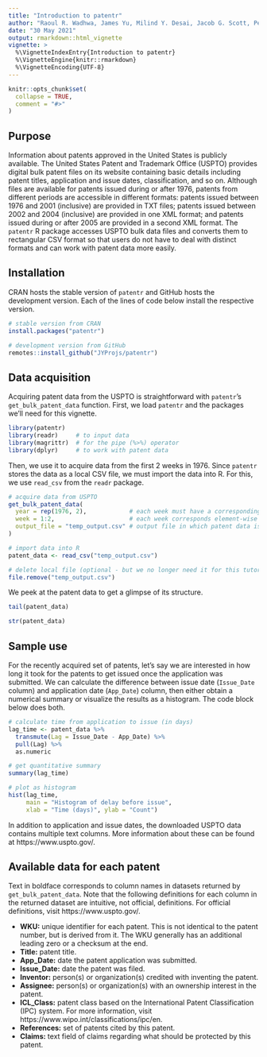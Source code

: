 ```yaml
---
title: "Introduction to patentr"
author: "Raoul R. Wadhwa, James Yu, Milind Y. Desai, Jacob G. Scott, Péter Érdi"
date: "30 May 2021"
output: rmarkdown::html_vignette
vignette: >
  %\VignetteIndexEntry{Introduction to patentr}
  %\VignetteEngine{knitr::rmarkdown}
  %\VignetteEncoding{UTF-8}
---
```


```r
knitr::opts_chunk$set(
  collapse = TRUE,
  comment = "#>"
)
```

## Purpose

Information about patents approved in the United States is publicly available.
The United States Patent and Trademark Office (USPTO) provides digital bulk patent files on its website containing basic details including patent titles, application and issue dates, classification, and so on.
Although files are available for patents issued during or after 1976, patents from different periods are accessible in different formats: patents issued between 1976 and 2001 (inclusive) are provided in TXT files; patents issued between 2002 and 2004 (inclusive) are provided in one XML format; and patents issued during or after 2005 are provided in a second XML format.
The `patentr` R package accesses USPTO bulk data files and converts them to rectangular CSV format so that users do not have to deal with distinct formats and can work with patent data more easily.

## Installation

CRAN hosts the stable version of `patentr` and GitHub hosts the development version.
Each of the lines of code below install the respective version.

```r
# stable version from CRAN
install.packages("patentr")

# development version from GitHub
remotes::install_github("JYProjs/patentr")
```

## Data acquisition

Acquiring patent data from the USPTO is straightforward with `patentr`'s `get_bulk_patent_data` function.
First, we load `patentr` and the packages we'll need for this vignette.

```r
library(patentr)
library(readr)     # to input data
library(magrittr)  # for the pipe (%>%) operator
library(dplyr)     # to work with patent data
```

Then, we use it to acquire data from the first 2 weeks in 1976.
Since `patentr` stores the data as a local CSV file, we must import the data into R.
For this, we use `read_csv` from the `readr` package.

```r
# acquire data from USPTO
get_bulk_patent_data(
  year = rep(1976, 2),            # each week must have a corresponding year
  week = 1:2,                     # each week corresponds element-wise to a year
  output_file = "temp_output.csv" # output file in which patent data is stored
)

# import data into R
patent_data <- read_csv("temp_output.csv")

# delete local file (optional - but we no longer need it for this tutorial)
file.remove("temp_output.csv")
```

We peek at the patent data to get a glimpse of its structure.

```r
tail(patent_data)

str(patent_data)
```

## Sample use

For the recently acquired set of patents, let's say we are interested in how long it took for the patents to get issued once the application was submitted.
We can calculate the difference between issue date (`Issue_Date` column) and application date (`App_Date`) column, then either obtain a numerical summary or visualize the results as a histogram.
The code block below does both.

```r
# calculate time from application to issue (in days)
lag_time <- patent_data %>%
  transmute(Lag = Issue_Date - App_Date) %>%
  pull(Lag) %>%
  as.numeric

# get quantitative summary
summary(lag_time)

# plot as histogram
hist(lag_time,
     main = "Histogram of delay before issue",
     xlab = "Time (days)", ylab = "Count")
```

In addition to application and issue dates, the downloaded USPTO data contains multiple text columns.
More information about these can be found at https://www.uspto.gov/.

## Available data for each patent

Text in boldface corresponds to column names in datasets returned by `get_bulk_patent_data`.
Note that the following definitions for each column in the returned dataset are intuitive, not official, definitions.
For official definitions, visit https://www.uspto.gov/.

* **WKU:** unique identifier for each patent.
This is not identical to the patent number, but is derived from it.
The WKU generally has an additional leading zero or a checksum at the end.
* **Title:** patent title.
* **App_Date:** date the patent application was submitted.
* **Issue_Date:** date the patent was filed.
* **Inventor:** person(s) or organization(s) credited with inventing the patent.
* **Assignee:** person(s) or organization(s) with an ownership interest in the patent.
* **ICL_Class:** patent class based on the International Patent Classification (IPC) system.
For more information, visit https://www.wipo.int/classifications/ipc/en.
* **References:** set of patents cited by this patent.
* **Claims:** text field of claims regarding what should be protected by this patent.
